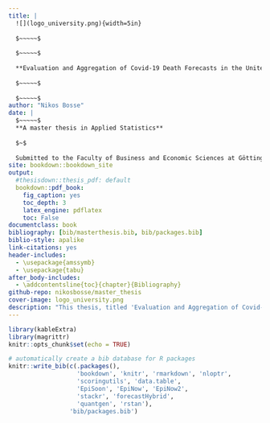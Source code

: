 ```yaml
--- 
title: |
  ![](logo_university.png){width=5in}  
  
  $~~~~~$
  
  $~~~~~$
  
  **Evaluation and Aggregation of Covid-19 Death Forecasts in the United States**
  
  $~~~~~$
  
  $~~~~~$
author: "Nikos Bosse"
date: |
  $~~~~~$
  **A master thesis in Applied Statistics**
  
  $~$
  
  Submitted to the Faculty of Business and Economic Sciences at Göttingen University in September 2020
site: bookdown::bookdown_site
output: 
  #thesisdown::thesis_pdf: default
  bookdown::pdf_book:
    fig_caption: yes
    toc_depth: 3
    latex_engine: pdflatex
    toc: False
documentclass: book
bibliography: [bib/masterthesis.bib, bib/packages.bib]
biblio-style: apalike
link-citations: yes
header-includes:
  - \usepackage{amssymb}
  - \usepackage{tabu}
after_body-includes:
  - \addcontentsline{toc}{chapter}{Bibliography}
github-repo: nikosbosse/master_thesis
cover-image: logo_university.png
description: "This thesis, titled 'Evaluation and Aggregation of Covid-19 death forecasts in the United States' was submitted as a master thesis in Applied Statistics at the Universität Göttingen in September 2020."
---
```


```r
library(kableExtra)
library(magrittr)
knitr::opts_chunk$set(echo = TRUE)
```


```r
# automatically create a bib database for R packages
knitr::write_bib(c(.packages(), 
                   'bookdown', 'knitr', 'rmarkdown', 'nloptr',
                   'scoringutils', 'data.table',
                   'EpiSoon', 'EpiNow', 'EpiNow2',
                   'stackr', 'forecastHybrid', 
                   'quantgen', 'rstan'), 
                 'bib/packages.bib')
```


<!-- # Todo {-} -->
<!-- - bring Appendix in order -->

<!-- - make all plot model colours consistent -->

<!-- - maybe use explicit numbering for the individual sections in the chapter introductions -->

<!-- - figure average wis vs. state: add median with white diamond and mean -->

<!-- - Do I want all equations numbered? -->



<!-- ## Half-solved todos or probably not going to be solved todos -->
<!-- - Explain more how I got to the set of scores I summarise over -->

<!-- - pit plots quantile scoringutils -->

<!-- - Work through all the citations and adapt the author names in the bib file so they get shown consistently -->

<!-- ## To dos for some happy day in the future {-} -->

<!-- - Maybe add the different possible calibration types to the evaluation chapter -->

<!-- - Read more about stacking. Is the QRA stacking?  -->

<!-- - Do I want a summary section for each Chapter?  -->

<!-- - Maybe implement an equally weighted mixture ensemble -->

<!-- - Maybe add a part for Point Forecast Scores in Evaluation Chapter. The Part about when to use MAE and MSE. Also maybe add those to scoringutils -->

